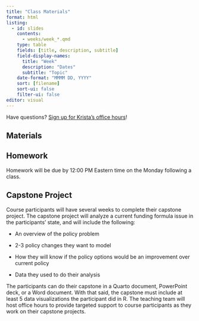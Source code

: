 ```yaml
---
title: "Class Materials"
format: html
listing:
  - id: slides
    contents:
      - weeks/week_*.qmd
    type: table
    fields: [title, description, subtitle]
    field-display-names:
      title: "Week"
      description: "Dates"
      subtitle: "Topic"
    date-format: "MMMM DD, YYYY"
    sort: [filename]
    sort-ui: false
    filter-ui: false
editor: visual
---
```


Have questions? [Sign up for Krista's office hours](https://calendar.app.google/aYywwCLgS8XwKK7H9)!

## Materials

::: {#slides}
:::

## Homework

Homework will be due by 12:00 PM Eastern time on the Monday following a class.

## Capstone Project

Course participants will have several weeks to complete their capstone project. The capstone project will analyze a current funding formula issue in the participants' state, and will include the following:

-   An overview of the policy problem

-   2-3 policy changes they want to model

-   How they will know if the policy options would be an improvement over current policy

-   Data they used to do their analysis

The participants can do their capstone in a Quarto document, PowerPoint deck, or a Word document. With that said, the capstone must include at least 5 data visualizations the participant did in R. The teaching team will host office hours to provide targeted support to course participants as they work on their capstone projects.
